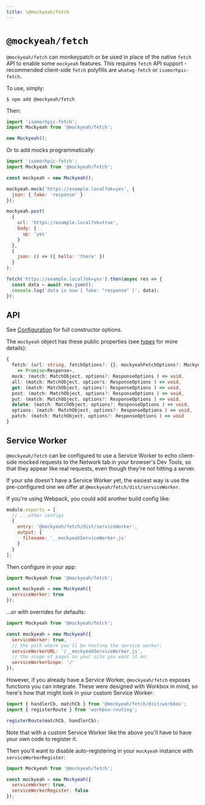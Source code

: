 ```yaml
---
title: \@mockyeah/fetch
---
```


# `@mockyeah/fetch`

`@mockyeah/fetch` can monkeypatch or be used in place of the native `fetch` API to enable some `mockyeah` features.
This requires `fetch` API support - recommended client-side `fetch` polyfills are `whatwg-fetch` or `isomorhpic-fetch`.

To use, simply:

```shell
$ npm add @mockyeah/fetch
```

Then:

```js
import 'isomorhpic-fetch';
import Mockyeah from '@mockyeah/fetch';

new Mockyeah();
```

Or to add mocks programmatically:

```js
import 'isomorhpic-fetch';
import Mockyeah from '@mockyeah/fetch';

const mockyeah = new Mockyeah();

mockyeah.mock('https://example.local?ok=yes', {
  json: { fake: 'response' }
});

mockyeah.post(
  {
    url: 'https://example.local?ok=true',
    body: {
      up: 'yes'
    }
  },
  {
    json: () => ({ hello: 'there' })
  }
);

fetch('https://example.local?ok=yes').then(async res => {
  const data = await res.json();
  console.log('data is now { fake: "response" }', data);
});
```

## API

See [Configuration](Configuration) for full constructor options.

The `mockyeah` object has these public properties
(see [types](https://github.com/mockyeah/mockyeah/blob/master/packages/mockyeah-fetch/src/types.ts) for more details):

```ts
{
  fetch: (url: string, fetchOptions?: {}, mockyeahFetchOptions?: MockyeahFetchOptions)
    => Promise<Response>,
  mock: (match: MatchObject, options?: ResponseOptions ) => void,
  all: (match: MatchObject, option?s: ResponseOptions ) => void,
  get: (match: MatchObject, options?: ResponseOptions ) => void,
  post: (match: MatchObject, options?: ResponseOptions ) => void,
  put: (match: MatchObject, options?: ResponseOptions ) => void,
  delete: (match: MatchObject, options?: ResponseOptions ) => void,
  options: (match: MatchObject, options?: ResponseOptions ) => void,
  patch: (match: MatchObject, options?: ResponseOptions ) => void
}
```

## Service Worker

`@mockyeah/fetch` can be configured to use a Service Worker to echo
client-side mocked requests to the Network tab in your browser's Dev Tools,
so that they appear like real requests, even though they're not hitting a server.

If your site doesn't have a Service Worker yet,
the easiest way is use the pre-configured one we offer
at `@mockyeah/fetch/dist/serviceWorker`.

If you're using Webpack, you could add another build config like:

```js
module.exports = [
  // ...other configs
  {
    entry: '@mockyeah/fetch/dist/serviceWorker',
    output: {
      filename: '__mockyeahServiceWorker.js'
    }
  }
];
```

Then configure in your app:

```js
import Mockyeah from '@mockyeah/fetch';

const mockyeah = new Mockyeah({
  serviceWorker: true
});
```

...or with overrides for defaults:

```js
import Mockyeah from '@mockyeah/fetch';

const mockyeah = new Mockyeah({
  serviceWorker: true,
  // the path where you'll be hosting the service worker:
  serviceWorkerURL: '/__mockyeahServiceWorker.js',
  // the scope of pages on your site you want it on:
  serviceWorkerScope: '/'
});
```

However, if you already have a Service Worker,
`@mockyeah/fetch` exposes functions you can integrate.
These were designed with Workbox in mind, so here's how that
might look in your custom Service Worker:

```js
import { handlerCb, matchCb } from '@mockyeah/fetch/dist/workbox';
import { registerRoute } from 'workbox-routing';

registerRoute(matchCb, handlerCb);
```

Note that with a custom Service Worker like the above
you'll have to have your own code to register it.

Then you'll want to disable auto-registering in your `mockyeah` instance
with `serviceWorkerRegister`:

```js
import Mockyeah from '@mockyeah/fetch';

const mockyeah = new Mockyeah({
  serviceWorker: true,
  serviceWorkerRegister: false
});
```
